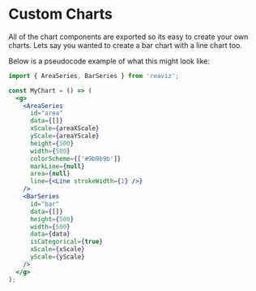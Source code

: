 
<Meta title="Docs|Advanced/Custom Charts" />

# Custom Charts

All of the chart components are exported so its easy to create your own
charts. Lets say you wanted to create a bar chart with a line chart too.

Below is a pseudocode example of what this might look like:

```jsx
import { AreaSeries, BarSeries } from 'reaviz';

const MyChart = () => (
  <g>
    <AreaSeries
      id="area"
      data={[]}
      xScale={areaXScale}
      yScale={areaYScale}
      height={500}
      width={500}
      colorScheme={['#9b9b9b']}
      markLine={null}
      area={null}
      line={<Line strokeWidth={1} />}
    />
    <BarSeries
      id="bar"
      data={[]}
      height={500}
      width={500}
      data={data}
      isCategorical={true}
      xScale={xScale}
      yScale={yScale}
    />
  </g>
);
```
